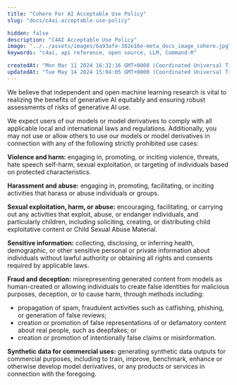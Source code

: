 ```yaml
---
title: "Cohere For AI Acceptable Use Policy"
slug: "docs/c4ai-acceptable-use-policy"

hidden: false
description: "C4AI Acceptable Use Policy"
image: "../../assets/images/6a93afe-382e16e-meta_docs_image_cohere.jpg"  
keywords: "c4ai, api reference, open source, LLM, Command-R"

createdAt: "Mon Mar 11 2024 16:32:16 GMT+0000 (Coordinated Universal Time)"
updatedAt: "Tue May 14 2024 15:04:05 GMT+0000 (Coordinated Universal Time)"
---
```

We believe that independent and open machine learning research is vital to realizing the benefits of generative AI equitably and ensuring robust assessments of risks of generative AI use. 

We expect users of our models or model derivatives to comply with all applicable local and international laws and regulations. Additionally, you may not use or allow others to use our models or model derivatives in connection with any of the following strictly prohibited use cases:

**Violence and harm:** engaging in, promoting, or inciting violence, threats, hate speech self-harm, sexual exploitation, or targeting of individuals based on protected characteristics.

**Harassment and abuse:** engaging in, promoting, facilitating, or inciting activities that harass or abuse individuals or groups. 

**Sexual exploitation, harm, or abuse:** encouraging, facilitating, or carrying out any activities that exploit, abuse, or endanger individuals, and particularly children, including soliciting, creating, or distributing child exploitative content or Child Sexual Abuse Material.

**Sensitive information:** collecting, disclosing, or inferring health, demographic, or other sensitive personal or private information about individuals without lawful authority or obtaining all rights and consents required by applicable laws.

**Fraud and deception:** misrepresenting generated content from models as human-created or allowing individuals to create false identities for malicious purposes, deception, or to cause harm, through methods including:

- propagation of spam, fraudulent activities such as catfishing, phishing, or generation of false reviews;
- creation or promotion of false representations of or defamatory content about real people, such as deepfakes; or
- creation or promotion of intentionally false claims or misinformation.

**Synthetic data for commercial uses:** generating synthetic data outputs for commercial purposes, including to train, improve, benchmark, enhance or otherwise develop model derivatives, or any products or services in connection with the foregoing.
